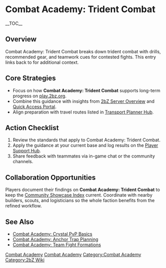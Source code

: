 {{Short description|Combat Academy: Trident Combat breaks down trident combat with drills, recommended gear, and teamwork cues for contested fights}}
= Combat Academy: Trident Combat =
{{2bZ Navbox}}
__TOC__

== Overview ==
Combat Academy: Trident Combat breaks down trident combat with drills, recommended gear,
and teamwork cues for contested fights. This entry links back to [[Category:Combat
Academy|Combat Academy]] for additional context.

== Core Strategies ==
* Focus on how '''Combat Academy: Trident Combat''' supports long-term progress on [[play.2bz.org]].
* Combine this guidance with insights from [[2bZ Server Overview]] and [[Quick Access Portal]].
* Align preparation with travel routes listed in [[Transport Planner Hub]].

== Action Checklist ==
# Review the [[Category:Combat Academy|Combat Academy]] standards that apply to Combat Academy: Trident Combat.
# Apply the guidance at your current base and log results on the [[Player Support Hub]].
# Share feedback with teammates via in-game chat or the community channels.

== Collaboration Opportunities ==
Players document their findings on '''Combat Academy: Trident Combat''' to keep the
[[Community Showcase Index]] current. Coordinate with nearby builders, scouts, and
logisticians so the whole faction benefits from the refined workflow.

== See Also ==
* [[Combat Academy: Crystal PvP Basics]]
* [[Combat Academy: Anchor Trap Planning]]
* [[Combat Academy: Team Fight Formations]]

[[Category:Combat Academy]]
[[Category:2bZ Wiki]]
